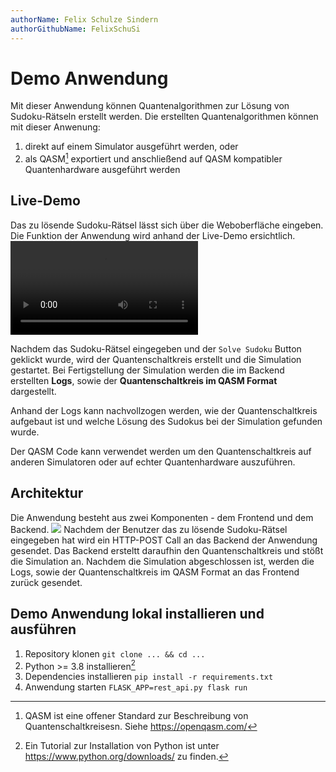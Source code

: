 ```yaml
---
authorName: Felix Schulze Sindern
authorGithubName: FelixSchuSi
---
```


# Demo Anwendung


Mit dieser Anwendung können Quantenalgorithmen zur Lösung von Sudoku-Rätseln erstellt werden.
Die erstellten Quantenalgorithmen können mit dieser Anwenung:
1. direkt auf einem Simulator ausgeführt werden, oder
2. als QASM[^1] exportiert und anschließend auf QASM kompatibler Quantenhardware ausgeführt werden

## Live-Demo

Das zu lösende Sudoku-Rätsel lässt sich über die Weboberfläche eingeben.
Die Funktion der Anwendung wird anhand der Live-Demo ersichtlich.
<br />
<video controls>
  <source src="../../live_demo.mp4" type="video/mp4" />
</video>

Nachdem das Sudoku-Rätsel eingegeben und der `Solve Sudoku` Button geklickt wurde, wird der Quantenschaltkreis erstellt und die Simulation gestartet.
Bei Fertigstellung der Simulation werden die im Backend erstellten **Logs**, sowie der **Quantenschaltkreis im QASM Format** dargestellt.

Anhand der Logs kann nachvollzogen werden, wie der Quantenschaltkreis aufgebaut ist und welche Lösung des Sudokus bei der Simulation gefunden wurde.

Der QASM Code kann verwendet werden um den Quantenschaltkreis auf anderen Simulatoren oder auf echter Quantenhardware auszuführen.
## Architektur

Die Anwendung besteht aus zwei Komponenten - dem Frontend und dem Backend.
<img src="../../komponentendiagramm.png" />
Nachdem der Benutzer das zu lösende Sudoku-Rätsel eingegeben hat wird ein
HTTP-POST Call an das Backend der Anwendung gesendet.
Das Backend ersteltt daraufhin den Quantenschaltkreis und stößt die Simulation an.
Nachdem die Simulation abgeschlossen ist, werden die Logs, sowie der Quantenschaltkreis im QASM Format an das Frontend zurück gesendet.

## Demo Anwendung lokal installieren und ausführen
1. Repository klonen
`git clone ... && cd ...`
2. Python >= 3.8 installieren[^2]
3. Dependencies installieren
`pip install -r requirements.txt`
4. Anwendung starten
`FLASK_APP=rest_api.py flask run`

[^1]: QASM ist eine offener Standard zur Beschreibung von Quantenschaltkreisesn. Siehe https://openqasm.com/ 
[^2]: Ein Tutorial zur Installation von Python ist unter https://www.python.org/downloads/ zu finden.